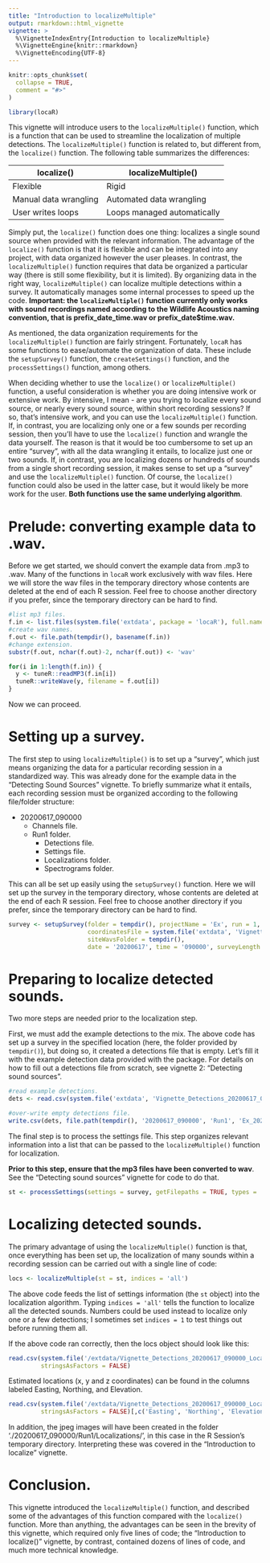```yaml
---
title: "Introduction to localizeMultiple"
output: rmarkdown::html_vignette
vignette: >
  %\VignetteIndexEntry{Introduction to localizeMultiple}
  %\VignetteEngine{knitr::rmarkdown}
  %\VignetteEncoding{UTF-8}
---
```


```r
knitr::opts_chunk$set(
  collapse = TRUE,
  comment = "#>"
)
```

```r
library(locaR)
```

This vignette will introduce users to the `localizeMultiple()` function, which is a function that can be used to streamline the localization of multiple detections. The `localizeMultiple()` function is related to, but different from, the `localize()` function. The following table summarizes the differences:

localize() | localizeMultiple()
---------- | ------------------
Flexible | Rigid
Manual data wrangling | Automated data wrangling
User writes loops | Loops managed automatically

Simply put, the `localize()` function does one thing: localizes a single sound source when provided with the relevant information. The advantage of the `localize()` function is that it is flexible and can be integrated into any project, with data organized however the user pleases. In contrast, the `localizeMultiple()` function requires that data be organized a particular way (there is still some flexibility, but it is limited). By organizing data in the right way, `localizeMultiple()` can localize multiple detections within a survey. It automatically manages some internal processes to speed up the code. **Important: the `localizeMultiple()` function currently only works with sound recordings named according to the Wildlife Acoustics naming convention, that is prefix_date_time.wav or prefix_date$time.wav.**

As mentioned, the data organization requirements for the `localizeMultiple()` function are fairly stringent. Fortunately, `locaR` has some functions to ease/automate the organization of data. These include the `setupSurvey()` function, the `createSettings()` function, and the `processSettings()` function, among others. 

When deciding whether to use the `localize()` or `localizeMultiple()` function, a useful consideration is whether you are doing intensive work or extensive work. By intensive, I mean - are you trying to localize every sound source, or nearly every sound source, within short recording sessions? If so, that's intensive work, and you can use the `localizeMultiple()` function. If, in contrast, you are localizing only one or a few sounds per recording session, then you'll have to use the `localize()` function and wrangle the data yourself. The reason is that it would be too cumbersome to set up an entire "survey", with all the data wrangling it entails, to localize just one or two sounds. If, in contrast, you are localizing dozens or hundreds of sounds from a single short recording session, it makes sense to set up a "survey" and use the `localizeMultiple()` function. Of course, the `localize()` function could also be used in the latter case, but it would likely be more work for the user. **Both functions use the same underlying algorithm**.

# Prelude: converting example data to .wav.

Before we get started, we should convert the example data from .mp3 to .wav. Many of the functions in `locaR` work exclusively with wav files. Here we will store the wav files in the temporary directory whose contents are deleted at the end of each R session. Feel free to choose another directory if you prefer, since the temporary directory can be hard to find.

```r

#list mp3 files.
f.in <- list.files(system.file('extdata', package = 'locaR'), full.names = T, pattern='mp3$')
#create wav names.
f.out <- file.path(tempdir(), basename(f.in))
#change extension.
substr(f.out, nchar(f.out)-2, nchar(f.out)) <- 'wav'

for(i in 1:length(f.in)) {
  y <- tuneR::readMP3(f.in[i])
  tuneR::writeWave(y, filename = f.out[i])
}

```

Now we can proceed.

# Setting up a survey.

The first step to using `localizeMultiple()` is to set up a "survey", which just means organizing the data for a particular recording session in a standardized way. This was already done for the example data in the "Detecting Sound Sources" vignette. To briefly summarize what it entails, each recording session must be organized according to the following file/folder structure:

* 20200617_090000
    * Channels file.
    * Run1 folder.
        * Detections file.
        * Settings file.
        * Localizations folder.
        * Spectrograms folder.
        
This can all be set up easily using the `setupSurvey()` function. Here we will set up the survey in the temporary directory, whose contents are deleted at the end of each R session. Feel free to choose another directory if you prefer, since the temporary directory can be hard to find.

```r
survey <- setupSurvey(folder = tempdir(), projectName = 'Ex', run = 1,
                      coordinatesFile = system.file('extdata', 'Vignette_Coordinates.csv', package = 'locaR'),
                      siteWavsFolder = tempdir(),
                      date = '20200617', time = '090000', surveyLength = 7)
```

# Preparing to localize detected sounds.

Two more steps are needed prior to the localization step.

First, we must add the example detections to the mix. The above code has set up a survey in the specified location (here, the folder provided by `tempdir()`), but doing so, it created a detections file that is empty. Let's fill it with the example detection data provided with the package. For details on how to fill out a detections file from scratch, see vignette 2: "Detecting sound sources".

```r
#read example detections.
dets <- read.csv(system.file('extdata', 'Vignette_Detections_20200617_090000.csv', package = 'locaR'))

#over-write empty detections file.
write.csv(dets, file.path(tempdir(), '20200617_090000', 'Run1', 'Ex_20200617_090000_Run1_Detections.csv'), row.names = F)
```

The final step is to process the settings file. This step organizes relevant information into a list that can be passed to the `localizeMultiple()` function for localization.

**Prior to this step, ensure that the mp3 files have been converted to wav**. See the "Detecting sound sources" vignette for code to do that.

```r
st <- processSettings(settings = survey, getFilepaths = TRUE, types = 'wav')
```

# Localizing detected sounds.

The primary advantage of using the `localizeMultiple()` function is that, once everything has been set up, the localization of many sounds within a recording session can be carried out with a single line of code:

```r
locs <- localizeMultiple(st = st, indices = 'all')
```

The above code feeds the list of settings information (the `st` object) into the localization algorithm. Typing `indices = 'all'` tells the function to localize all the detected sounds. Numbers could be used instead to localize only one or a few detections; I sometimes set `indices = 1` to test things out before running them all.

If the above code ran correctly, then the locs object should look like this:

```r
read.csv(system.file('/extdata/Vignette_Detections_20200617_090000_Localized.csv', package = 'locaR'),
         stringsAsFactors = FALSE)
```
Estimated locations (x, y and z coordinates) can be found in the columns labeled Easting, Northing, and Elevation.

```r
read.csv(system.file('/extdata/Vignette_Detections_20200617_090000_Localized.csv', package = 'locaR'),
         stringsAsFactors = FALSE)[,c('Easting', 'Northing', 'Elevation')]
```

In addition, the jpeg images will have been created in the folder './20200617_090000/Run1/Localizations/', in this case in the R Session's temporary directory. Interpreting these was covered in the "Introduction to localize" vignette.

# Conclusion.

This vignette introduced the `localizeMultiple()` function, and described some of the advantages of this function compared with the `localize()` function. More than anything, the advantages can be seen in the brevity of this vignette, which required only five lines of code; the "Introduction to localize()" vignette, by contrast, contained dozens of lines of code, and much more technical knowledge. 























